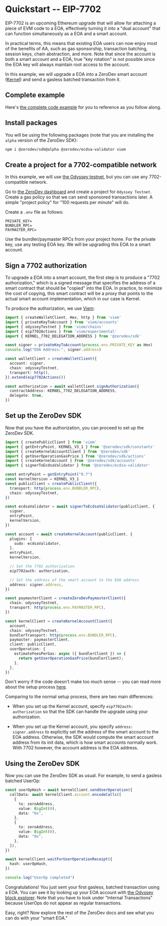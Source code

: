 # Quickstart -- EIP-7702

EIP-7702 is an upcoming Ethereum upgrade that will allow for attaching a piece of EVM code to a EOA, effectively turning it into a "dual account" that can function simultaneously as a EOA and a smart account.

In practical terms, this means that existing EOA users can now enjoy most of the benefits of AA, such as gas sponsorship, transaction batching, session keys, chain abstraction, and more.  Note that since the account is both a smart account and a EOA, true "key rotation" is not possible since the EOA key will always maintain root access to the account.

In this example, we will upgrade a EOA into a ZeroDev smart account ([Kernel](https://github.com/zerodevapp/kernel)) and send a gasless batched transaction from it.

## Complete example

Here's [the complete code example](https://github.com/zerodevapp/zerodev-examples/tree/7702/7702/7702.ts) for you to reference as you follow along.

## Install packages

You will be using the following packages (note that you are installing the `alpha` version of the ZeroDev SDK):

```bash
npm i @zerodev/sdk@alpha @zerodev/ecdsa-validator viem
```

## Create a project for a 7702-compatible network

In this example, we will use [the Odyssey testnet](https://hub.conduit.xyz/odyssey), but you can use any 7702-compatible network.

Go to [the ZeroDev dashboard](https://dashboard.zerodev.app) and create a project for `Odyssey Testnet`.  Create a gas policy so that we can send sponsored transactions later.  A simple "project policy" for "100 requests per minute" will do.

Create a `.env` file as follows:

```env
PRIVATE_KEY=
BUNDLER_RPC=
PAYMASTER_RPC=
```

Use the bundler/paymaster RPCs from your project home.  For the private key, use any testing EOA key.  We will be upgrading this EOA to a smart account.

## Sign a 7702 authorization

To upgrade a EOA into a smart account, the first step is to produce a "7702 authorization," which is a signed message that specifies the address of a smart contract that should be "copied" into the EOA.  In practice, to minimize the cost of copying, this smart contract will be a proxy that points to the actual smart account implementation, which in our case is Kernel.

To produce the authorization, we use [Viem](https://viem.sh/experimental/eip7702):

```ts
import { createWalletClient, Hex, http } from 'viem'
import { privateKeyToAccount } from 'viem/accounts'
import { odysseyTestnet } from 'viem/chains'
import { eip7702Actions } from 'viem/experimental'
import { KERNEL_7702_DELEGATION_ADDRESS } from '@zerodev/sdk'

const signer = privateKeyToAccount(process.env.PRIVATE_KEY as Hex)
console.log("EOA Address:", signer.address)

const walletClient = createWalletClient({
  account: signer,
  chain: odysseyTestnet,
  transport: http(),
}).extend(eip7702Actions())

const authorization = await walletClient.signAuthorization({
  contractAddress: KERNEL_7702_DELEGATION_ADDRESS,
  delegate: true,
})
```

## Set up the ZeroDev SDK

Now that you have the authorization, you can proceed to set up the ZeroDev SDK.

```ts
import { createPublicClient } from 'viem'
import { getEntryPoint, KERNEL_V3_1 } from '@zerodev/sdk/constants'
import { createKernelAccountClient } from '@zerodev/sdk'
import { getUserOperationGasPrice } from '@zerodev/sdk/actions'
import { createKernelAccount } from '@zerodev/sdk/accounts'
import { signerToEcdsaValidator } from '@zerodev/ecdsa-validator'

const entryPoint = getEntryPoint("0.7")
const kernelVersion = KERNEL_V3_1
const publicClient = createPublicClient({
  transport: http(process.env.BUNDLER_RPC),
  chain: odysseyTestnet,
})

const ecdsaValidator = await signerToEcdsaValidator(publicClient, {
  signer,
  entryPoint,
  kernelVersion,
})

const account = await createKernelAccount(publicClient, {
  plugins: {
    sudo: ecdsaValidator,
  },
  entryPoint,
  kernelVersion,

  // Set the 7702 authorization
  eip7702auth: authorization,

  // Set the address of the smart account to the EOA address
  address: signer.address,
})

const paymasterClient = createZeroDevPaymasterClient({
  chain: odysseyTestnet,
  transport: http(process.env.PAYMASTER_RPC),
})

const kernelClient = createKernelAccountClient({
  account,
  chain: odysseyTestnet,
  bundlerTransport: http(process.env.BUNDLER_RPC),
  paymaster: paymasterClient,
  client: publicClient,
  userOperation: {
    estimateFeesPerGas: async ({ bundlerClient }) => {
      return getUserOperationGasPrice(bundlerClient);
    },
  },
})
```

Don't worry if the code doesn't make too much sense -- you can read more about the setup process [here](/sdk/core-api/create-account).

Comparing to the normal setup process, there are two main differences:

- When you set up the Kernel account, specify `eip7702auth: authorization` so that the SDK can handle the upgrade using your authorization.

- When you set up the Kernel account, you specify `address: signer.address` to explicitly set the address of the smart account to the EOA address.  Otherwise, the SDK would compute the smart account address from its init data, which is how smart accounts normally work.  With 7702 however, the account address is the EOA address.

## Using the ZeroDev SDK

Now you can use the ZeroDev SDK as usual.  For example, to send a gasless batched UserOp:

```ts
const userOpHash = await kernelClient.sendUserOperation({
  callData: await kernelClient.account.encodeCalls([
    {
      to: zeroAddress,
      value: BigInt(0),
      data: "0x",
    },
    {
      to: zeroAddress,
      value: BigInt(0),
      data: "0x",
    },
  ]),
})

await kernelClient.waitForUserOperationReceipt({
  hash: userOpHash,
})

console.log("UserOp completed")
```

Congratulations!  You just sent your first gasless, batched transaction using a EOA.  You can see it by looking up your EOA account with [the Odyssey block explorer](https://odyssey-explorer.ithaca.xyz/).  Note that you have to look under "Internal Transactions" because UserOps do not appear as regular transactions.

Easy, right?  Now explore the rest of the ZeroDev docs and see what you can do with your "smart EOA."

